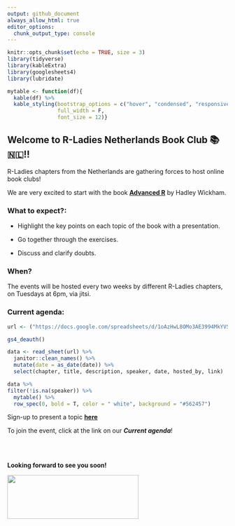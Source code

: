 ```yaml
---
output: github_document
always_allow_html: true
editor_options: 
  chunk_output_type: console
---
```

```r
knitr::opts_chunk$set(echo = TRUE, size = 3)
library(tidyverse)
library(kableExtra)
library(googlesheets4)
library(lubridate)

mytable <- function(df){
  kable(df) %>%
  kable_styling(bootstrap_options = c("hover", "condensed", "responsive"),
                full_width = F,
                font_size = 12)}
```

## Welcome to R-Ladies Netherlands Book Club &#x1F4DA; &#x1f1f3;&#x1f1f1;!!

R-Ladies chapters from the Netherlands are gathering forces to host online book clubs!

We are very excited to start with the book [**Advanced R**](https://adv-r.hadley.nz/) by Hadley Wickham.

### What to expect?:

  - Highlight the key points on each topic of the book with a presentation.
  
  - Go together through the exercises.
  
  - Discuss and clarify doubts.
  
   
### When?

The events will be hosted every two weeks by different R-Ladies chapters, on Tuesdays at 6pm, via jitsi.

### Current agenda:

```r

url <- ("https://docs.google.com/spreadsheets/d/1oAzHwL8OMo3AE3994MkYVSPyR9RawZWiwvYDB-nSg-8/edit#gid=0") 

gs4_deauth()

data <- read_sheet(url) %>% 
  janitor::clean_names() %>% 
  mutate(date = as_date(date)) %>% 
  select(chapter, title, description, speaker, date, hosted_by, link)
```

```r
data %>% 
filter(!is.na(speaker)) %>% 
  mytable() %>% 
  row_spec(0, bold = T, color = " white", background = "#562457")
```

Sign-up to present a topic [**here**](https://bit.ly/2QBYGEG)

To join the event, click at the link on our **_Current agenda_**!

<br><br>

**Looking forward to see you soon!**


<img src="R-LadiesGlobal_RBG_online_LogoWithText_Horizontal.png" width="300" height="100" />


